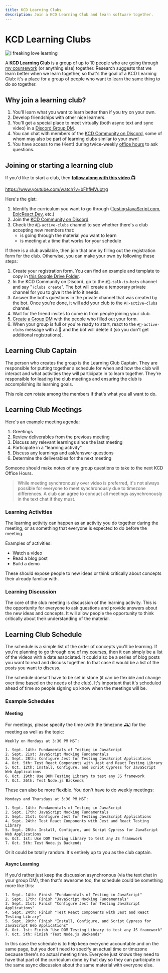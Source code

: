 ```yaml
---
title: KCD Learning Clubs
description: Join a KCD Learning Club and learn software together.
---
```


# KCD Learning Clubs

![I freaking love learning](./learning.jpg)

A **KCD Learning Club** is a group of up to 10 people who are going through
[my coursework](/courses) (or anything else) together. Research suggests that we
learn better when we learn together, so that's the goal of a KCD Learning Club:
it's a place for a group of people who want to learn the same thing to do so
together.

## Why join a learning club?

1. You'll learn what you want to learn better than if you try on your own.
2. Develop friendships with other nice learners.
3. You'll get a special place to meet virtually (both async text and sync video)
   in a
   [Discord Group DM](https://support.discord.com/hc/en-us/articles/223657667-Group-Chat-and-Calls).
4. You can chat with members of the [KCD Community on Discord](/discord), some
   of whom may also be part of learning clubs similar to your own!
5. You have access to me (Kent) during twice-weekly
   [office hours](/office-hours) to ask questions.

## Joining or starting a learning club

If you'd like to start a club, then
**[follow along with this video 📺](https://www.youtube.com/watch?v=bFhfMVuotrg)**

https://www.youtube.com/watch?v=bFhfMVuotrg

Here's the gist:

1. Identify the curriculum you want to go through
   ([TestingJavaScript.com](https://testingjavascript.com),
   [EpicReact.Dev](https://epicreact.dev), etc.)
2. Join the [KCD Community on Discord](/discord)
3. Check the `#📝-active-clubs` channel to see whether there's a club accepting
   new members that:
   - is going through the material you want to learn
   - is meeting at a time that works for your schedule

If there is a club available, then join that one by filling out the registration
form for the club. Otherwise, you can make your own by following these steps:

1. Create your registration form. You can find an example and template to copy
   in [this Google Drive Folder](https://kcd.im/kcd-learning-club-docs).
2. In the KCD Community on Discord, go to the `#🤖-talk-to-bots` channel and say
   "`?clubs create`". The bot will create a temporary private channel for you to
   give it the info it needs.
3. Answer the bot's questions in the private channel that was created by the
   bot. Once you're done, it will add your club to the `#📝-active-clubs`
   channel.
4. Wait for the friend invites to come in from people joining your club.
5. [Create a Group DM](https://support.discord.com/hc/en-us/articles/223657667-Group-Chat-and-Calls)
   with the people who filled out your form.
6. When your group is full or you're ready to start, react to the
   `#📝-active-clubs` message with a 🏁 and the bot will delete it (so you don't
   get additional registrations).

## Learning Club Captain

The person who creates the group is the Learning Club Captain. They are
responsible for putting together a schedule for when and how the club will
interact and what activities they will participate in to learn together. They're
responsible for leading the club meetings and ensuring the club is accomplishing
its learning goals.

This role _can_ rotate among the members if that's what you all want to do.

## Learning Club Meetings

Here's an example meeting agenda:

1. Greetings
2. Review deliverables from the previous meeting
3. Discuss any relevant learnings since the last meeting
4. Participate in a "learning activity"
5. Discuss any learnings and ask/answer questions
6. Determine the deliverables for the next meeting

Someone should make notes of any group questions to take to the next KCD Office
Hours.

> While meeting synchronously over video is preferred, it's not always possible
> for everyone to meet synchronously due to timezone differences. A club can
> agree to conduct all meetings asynchronously in the text chat if they must.

### Learning Activities

The learning activity can happen as an activity you do together during the
meeting, or as something that everyone is expected to do before the meeting.

Examples of activities:

- Watch a video
- Read a blog post
- Build a demo

These should expose people to new ideas or think critically about concepts their
already familiar with.

### Learning Discussion

The core of the club meeting is discussion of the learning activity. This is the
opportunity for everyone to ask questions and provide answers about the new
ideas and concepts. It will allow people the opportunity to think critically
about their understanding of the material.

## Learning Club Schedule

The schedule is a simple list of the order of concepts you'll be learning. If
you're planning to go through [one of my courses](/courses), then it can simply
be a list of the videos with a date associated. It could also be a series of
blog posts you want to read and discuss together. In that case it would be a
list of the posts you want to discuss.

The schedule doesn't have to be set in stone (it can be flexible and change over
time based on the needs of the club). It's important that it's scheduled ahead
of time so people signing up know when the meetings will be.

### Example Schedules

#### Meeting

For meetings, please specify the time (with the timezone 🕰) for the meeting as
well as the topic:

```
Weekly on Mondays at 3:30 PM MST:

1. Sept. 14th: Fundamentals of Testing in JavaScript
2. Sept. 21st: JavaScript Mocking Fundamentals
3. Sept. 28th: Configure Jest for Testing JavaScript Applications
4. Oct. 5th: Test React Components with Jest and React Testing Library
5. Oct. 12th: Install, Configure, and Script Cypress for JavaScript Web Applications
6. Oct. 19th: Use DOM Testing Library to test any JS framework
7. Oct. 26th: Test Node.js Backends
```

These can also be more flexible. You don't have to do weekly meetings:

```
Mondays and Thursdays at 3:30 PM MST:

1. Sept. 14th: Fundamentals of Testing in JavaScript
2. Sept. 17th: JavaScript Mocking Fundamentals
3. Sept. 21st: Configure Jest for Testing JavaScript Applications
4. Sept. 24th: Test React Components with Jest and React Testing Library
5. Sept. 28th: Install, Configure, and Script Cypress for JavaScript Web Applications
6. Oct. 1st: Use DOM Testing Library to test any JS framework
7. Oct. 5th: Test Node.js Backends
```

Or it could be totally random. It's entirely up to you as the club captain.

#### Async Learning

If you'd rather just keep the discussion asynchronous (via the text chat in your
group DM), then that's awesome too, the schedule could be something more like
this:

```
1. Sept. 14th: Finish "Fundamentals of Testing in JavaScript"
2. Sept. 17th: Finish "JavaScript Mocking Fundamentals"
3. Sept. 21st: Finish "Configure Jest for Testing JavaScript Applications"
4. Sept. 24th: Finish "Test React Components with Jest and React Testing Library"
5. Sept. 28th: Finish "Install, Configure, and Script Cypress for JavaScript Web Applications"
6. Oct. 1st: Finish "Use DOM Testing Library to test any JS framework"
7. Oct. 5th: Finish "Test Node.js Backends"
```

In this case the schedule is to help keep everyone accountable and on the same
page, but you don't need to specify an actual time or timezone because there's
no actual meeting time. Everyone just knows they need to have that part of the
curriculum done by that day so they can participate in the same async discussion
about the same material with everyone else.
